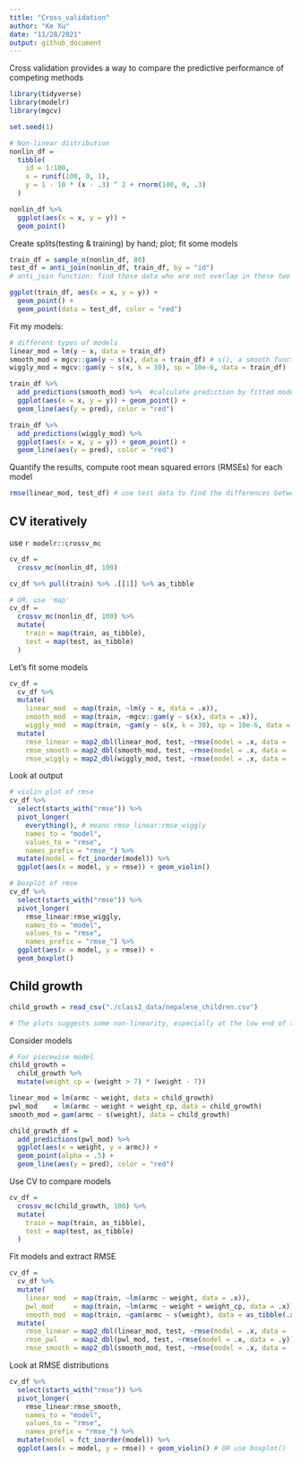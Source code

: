 ```yaml
---
title: "Cross_validation"
author: "Ke Xu"
date: "11/28/2021"
output: github_document
---
```


Cross validation provides a way to compare the predictive performance of competing methods
```r
library(tidyverse)
library(modelr)
library(mgcv)

set.seed(1)
```

```r
# Non-linear distribution
nonlin_df = 
  tibble(
    id = 1:100,
    x = runif(100, 0, 1),
    y = 1 - 10 * (x - .3) ^ 2 + rnorm(100, 0, .3)
  )

nonlin_df %>% 
  ggplot(aes(x = x, y = y)) + 
  geom_point()
```

Create splits(testing & training) by hand; plot; fit some models
```r
train_df = sample_n(nonlin_df, 80)
test_df = anti_join(nonlin_df, train_df, by = "id")
# anti_join function: find those data who are not overlap in these two data sets

ggplot(train_df, aes(x = x, y = y)) + 
  geom_point() + 
  geom_point(data = test_df, color = "red")
```

Fit my models:
```r
# different types of models
linear_mod = lm(y ~ x, data = train_df)
smooth_mod = mgcv::gam(y ~ s(x), data = train_df) # s(), a smooth function
wiggly_mod = mgcv::gam(y ~ s(x, k = 30), sp = 10e-6, data = train_df)

train_df %>% 
  add_predictions(smooth_mod) %>%  #calculate prediction by fitted model
  ggplot(aes(x = x, y = y)) + geom_point() + 
  geom_line(aes(y = pred), color = "red")
```

```r
train_df %>% 
  add_predictions(wiggly_mod) %>% 
  ggplot(aes(x = x, y = y)) + geom_point() + 
  geom_line(aes(y = pred), color = "red")
```

Quantify the results, compute root mean squared errors (RMSEs) for each model
```r
rmse(linear_mod, test_df) # use test data to find the differences between fitted value and predicted value, the smaller rmse is, the better model
```

## CV iteratively
use `r modelr::crossv_mc`
```r
cv_df = 
  crossv_mc(nonlin_df, 100) 

cv_df %>% pull(train) %>% .[[1]] %>% as_tibble

# OR, use 'map'
cv_df = 
  crossv_mc(nonlin_df, 100) %>% 
  mutate(
    train = map(train, as_tibble),
    test = map(test, as_tibble)
  )
```

Let's fit some models
```r
cv_df = 
  cv_df %>% 
  mutate(
    linear_mod  = map(train, ~lm(y ~ x, data = .x)),
    smooth_mod  = map(train, ~mgcv::gam(y ~ s(x), data = .x)),
    wiggly_mod  = map(train, ~gam(y ~ s(x, k = 30), sp = 10e-6, data = .x))) %>% 
  mutate(
    rmse_linear = map2_dbl(linear_mod, test, ~rmse(model = .x, data = .y)),
    rmse_smooth = map2_dbl(smooth_mod, test, ~rmse(model = .x, data = .y)),
    rmse_wiggly = map2_dbl(wiggly_mod, test, ~rmse(model = .x, data = .y)))
```

Look at output
```r
# violin plot of rmse
cv_df %>% 
  select(starts_with("rmse")) %>% 
  pivot_longer(
    everything(), # means rmse_linear:rmse_wiggly
    names_to = "model", 
    values_to = "rmse",
    names_prefix = "rmse_") %>% 
  mutate(model = fct_inorder(model)) %>% 
  ggplot(aes(x = model, y = rmse)) + geom_violin()
```

```r
# boxplot of rmse
cv_df %>% 
  select(starts_with("rmse")) %>% 
  pivot_longer(
    rmse_linear:rmse_wiggly,
    names_to = "model", 
    values_to = "rmse",
    names_prefix = "rmse_") %>% 
  ggplot(aes(x = model, y = rmse)) + 
  geom_boxplot()
```


## Child growth

```r
child_growth = read_csv("./class2_data/nepalese_children.csv")

# The plots suggests some non-linearity, especially at the low end of the weight distribution. We’ll try three models: a linear fit; a piecewise linear fit; and a smooth fit using gam.
```

Consider models
```r
# For piecewise model
child_growth =
  child_growth %>% 
  mutate(weight_cp = (weight > 7) * (weight - 7))

linear_mod = lm(armc ~ weight, data = child_growth)
pwl_mod    = lm(armc ~ weight + weight_cp, data = child_growth)
smooth_mod = gam(armc ~ s(weight), data = child_growth)
```

```r
child_growth_df = 
  add_predictions(pwl_mod) %>% 
  ggplot(aes(x = weight, y = armc)) +
  geom_point(alpha = .5) +
  geom_line(aes(y = pred), color = "red")
```

Use CV to compare models
```r
cv_df = 
  crossv_mc(child_growth, 100) %>% 
  mutate(
    train = map(train, as_tibble),
    test = map(test, as_tibble)
  )
```

Fit models and extract RMSE
```r
cv_df = 
  cv_df %>% 
  mutate(
    linear_mod  = map(train, ~lm(armc ~ weight, data = .x)),
    pwl_mod     = map(train, ~lm(armc ~ weight + weight_cp, data = .x)),
    smooth_mod  = map(train, ~gam(armc ~ s(weight), data = as_tibble(.x)))) %>% 
  mutate(
    rmse_linear = map2_dbl(linear_mod, test, ~rmse(model = .x, data = .y)),
    rmse_pwl    = map2_dbl(pwl_mod, test, ~rmse(model = .x, data = .y)),
    rmse_smooth = map2_dbl(smooth_mod, test, ~rmse(model = .x, data = .y)))
```

Look at RMSE distributions
```r
cv_df %>% 
  select(starts_with("rmse")) %>% 
  pivot_longer(
    rmse_linear:rmse_smooth,
    names_to = "model", 
    values_to = "rmse",
    names_prefix = "rmse_") %>% 
  mutate(model = fct_inorder(model)) %>% 
  ggplot(aes(x = model, y = rmse)) + geom_violin() # OR use boxplot()
```




